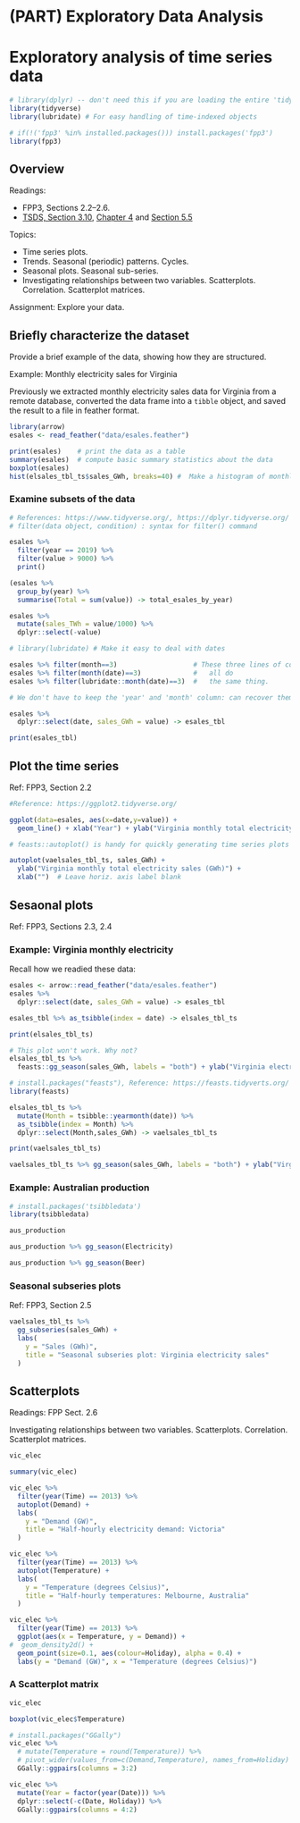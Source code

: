# (PART) Exploratory Data Analysis {-} 

# Exploratory analysis of time series data

```r
# library(dplyr) -- don't need this if you are loading the entire 'tidyverse' suite
library(tidyverse)
library(lubridate) # For easy handling of time-indexed objects

# if(!('fpp3' %in% installed.packages())) install.packages('fpp3')
library(fpp3)
```

## Overview

Readings: 

* FPP3, Sections 2.2--2.6. 
* [TSDS, Section 3.10](https://jhudatascience.org/tidyversecourse/wrangle-data.html#exploratory-data-analysis), [Chapter 4](https://jhudatascience.org/tidyversecourse/dataviz.html) and [Section 5.5](https://jhudatascience.org/tidyversecourse/model.html#descriptive-and-exploratory-analysis)

Topics:

* Time series plots.
* Trends. Seasonal (periodic) patterns. Cycles.
* Seasonal plots. Seasonal sub-series.
* Investigating relationships between two variables. Scatterplots. Correlation. Scatterplot matrices.

Assignment: Explore your data.


## Briefly characterize the dataset

Provide a brief example of the data, showing how they are structured.

Example: Monthly electricity sales for Virginia

Previously we extracted monthly electricity sales data for Virginia from a remote database, converted the data frame into a `tibble` object, and saved the result to a file in feather format.


```r
library(arrow)
esales <- read_feather("data/esales.feather")
```

```r
print(esales)    # print the data as a table
summary(esales)  # compute basic summary statistics about the data
boxplot(esales)
hist(elsales_tbl_ts$sales_GWh, breaks=40) #  Make a histogram of monthly sales
```


### Examine subsets of the data

```r
# References: https://www.tidyverse.org/, https://dplyr.tidyverse.org/
# filter(data object, condition) : syntax for filter() command

esales %>%
  filter(year == 2019) %>%
  filter(value > 9000) %>%
  print()

(esales %>%
  group_by(year) %>%
  summarise(Total = sum(value)) -> total_esales_by_year)

esales %>%
  mutate(sales_TWh = value/1000) %>%
  dplyr::select(-value)
```


```r
# library(lubridate) # Make it easy to deal with dates

esales %>% filter(month==3)                   # These three lines of code
esales %>% filter(month(date)==3)             #   all do
esales %>% filter(lubridate::month(date)==3)  #   the same thing.

# We don't have to keep the 'year' and 'month' column: can recover them if needed

esales %>%
  dplyr::select(date, sales_GWh = value) -> esales_tbl

print(esales_tbl)
```


## Plot the time series

Ref: FPP3, Section 2.2


```r
#Reference: https://ggplot2.tidyverse.org/

ggplot(data=esales, aes(x=date,y=value)) +
  geom_line() + xlab("Year") + ylab("Virginia monthly total electricity sales (GWh)")
```

```r
# feasts::autoplot() is handy for quickly generating time series plots

autoplot(vaelsales_tbl_ts, sales_GWh) +
  ylab("Virginia monthly total electricity sales (GWh)") +
  xlab("")  # Leave horiz. axis label blank
```


## Sesaonal plots

Ref: FPP3, Sections 2.3, 2.4

### Example: Virginia monthly electricity

Recall how we readied these data:

```r
esales <- arrow::read_feather("data/esales.feather")
esales %>%
  dplyr::select(date, sales_GWh = value) -> esales_tbl

esales_tbl %>% as_tsibble(index = date) -> elsales_tbl_ts

print(elsales_tbl_ts)
```


```r
# This plot won't work. Why not?
elsales_tbl_ts %>%
  feasts::gg_season(sales_GWh, labels = "both") + ylab("Virginia electricity sales (GWh)")
```

```r
# install.packages("feasts"), Reference: https://feasts.tidyverts.org/
library(feasts)

elsales_tbl_ts %>%
  mutate(Month = tsibble::yearmonth(date)) %>%
  as_tsibble(index = Month) %>%
  dplyr::select(Month,sales_GWh) -> vaelsales_tbl_ts

print(vaelsales_tbl_ts)
```


```r
vaelsales_tbl_ts %>% gg_season(sales_GWh, labels = "both") + ylab("Virginia electricity sales (GWh)")
```

### Example: Australian production

```r
# install.packages('tsibbledata')
library(tsibbledata)

aus_production

aus_production %>% gg_season(Electricity)

aus_production %>% gg_season(Beer)
```


### Seasonal subseries plots

Ref: FPP3, Section 2.5

```r
vaelsales_tbl_ts %>%
  gg_subseries(sales_GWh) +
  labs(
    y = "Sales (GWh)",
    title = "Seasonal subseries plot: Virginia electricity sales"
  )
```


## Scatterplots

Readings: FPP Sect. 2.6

Investigating relationships between two variables. Scatterplots. Correlation. Scatterplot matrices.

```r
vic_elec

summary(vic_elec)

vic_elec %>%
  filter(year(Time) == 2013) %>%
  autoplot(Demand) +
  labs(
    y = "Demand (GW)",
    title = "Half-hourly electricity demand: Victoria"
  )
```

```r
vic_elec %>%
  filter(year(Time) == 2013) %>%
  autoplot(Temperature) +
  labs(
    y = "Temperature (degrees Celsius)",
    title = "Half-hourly temperatures: Melbourne, Australia"
  )
```

```r
vic_elec %>%
  filter(year(Time) == 2013) %>%
  ggplot(aes(x = Temperature, y = Demand)) +
#  geom_density2d() +
  geom_point(size=0.1, aes(colour=Holiday), alpha = 0.4) +
  labs(y = "Demand (GW)", x = "Temperature (degrees Celsius)")
```

### A Scatterplot matrix

```r
vic_elec

boxplot(vic_elec$Temperature)

# install.packages("GGally")
vic_elec %>%
  # mutate(Temperature = round(Temperature)) %>%
  # pivot_wider(values_from=c(Demand,Temperature), names_from=Holiday) %>%
  GGally::ggpairs(columns = 3:2)

vic_elec %>%
  mutate(Year = factor(year(Date))) %>%
  dplyr::select(-c(Date, Holiday)) %>%
  GGally::ggpairs(columns = 4:2)
```


